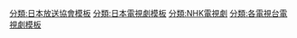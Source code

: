 
[[分類:日本放送協會模板|分類:日本放送協會模板]]‎
[[分類:日本電視劇模板|分類:日本電視劇模板]]
[[分類:NHK電視劇|分類:NHK電視劇]]
[[分類:各電視台電視劇模板|分類:各電視台電視劇模板]]